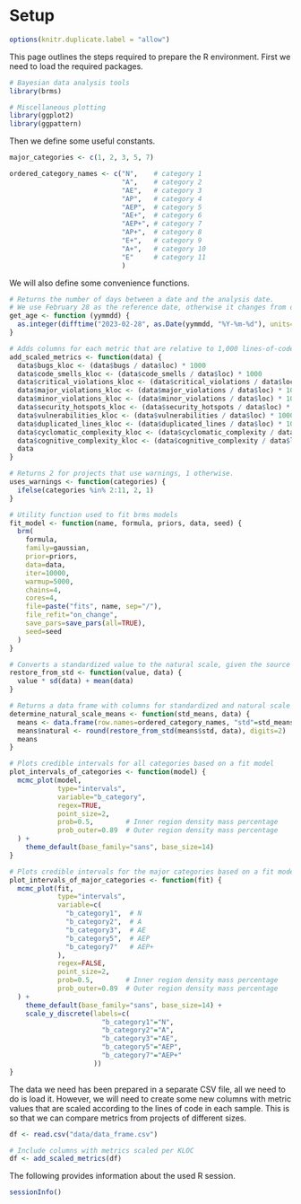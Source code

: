 # Setup

```r
options(knitr.duplicate.label = "allow")
```

This page outlines the steps required to prepare the R environment.
First we need to load the required packages.

```r
# Bayesian data analysis tools
library(brms)

# Miscellaneous plotting
library(ggplot2)
library(ggpattern)
```

Then we define some useful constants.

```r
major_categories <- c(1, 2, 3, 5, 7)

ordered_category_names <- c("N",    # category 1
                            "A",    # category 2
                            "AE",   # category 3
                            "AP",   # category 4
                            "AEP",  # category 5
                            "AE+",  # category 6
                            "AEP+", # category 7
                            "AP+",  # category 8
                            "E+",   # category 9
                            "A+",   # category 10
                            "E"     # category 11
                            )
```

We will also define some convenience functions.

```r
# Returns the number of days between a date and the analysis date.
# We use February 28 as the reference date, otherwise it changes from day-to-day.
get_age <- function (yymmdd) {
  as.integer(difftime("2023-02-28", as.Date(yymmdd, "%Y-%m-%d"), units="days"))
}

# Adds columns for each metric that are relative to 1,000 lines-of-code.
add_scaled_metrics <- function(data) {
  data$bugs_kloc <- (data$bugs / data$loc) * 1000
  data$code_smells_kloc <- (data$code_smells / data$loc) * 1000
  data$critical_violations_kloc <- (data$critical_violations / data$loc) * 1000
  data$major_violations_kloc <- (data$major_violations / data$loc) * 1000
  data$minor_violations_kloc <- (data$minor_violations / data$loc) * 1000
  data$security_hotspots_kloc <- (data$security_hotspots / data$loc) * 1000
  data$vulnerabilities_kloc <- (data$vulnerabilities / data$loc) * 1000
  data$duplicated_lines_kloc <- (data$duplicated_lines / data$loc) * 1000
  data$cyclomatic_complexity_kloc <- (data$cyclomatic_complexity / data$loc) * 1000
  data$cognitive_complexity_kloc <- (data$cognitive_complexity / data$loc) * 1000
  data
}

# Returns 2 for projects that use warnings, 1 otherwise.
uses_warnings <- function(categories) {
  ifelse(categories %in% 2:11, 2, 1)
}

# Utility function used to fit brms models
fit_model <- function(name, formula, priors, data, seed) {
  brm(
    formula,
    family=gaussian,
    prior=priors,
    data=data,
    iter=10000,
    warmup=5000,
    chains=4,
    cores=4,
    file=paste("fits", name, sep="/"),
    file_refit="on_change",
    save_pars=save_pars(all=TRUE),
    seed=seed
  )
}

# Converts a standardized value to the natural scale, given the source data.
restore_from_std <- function(value, data) {
  value * sd(data) + mean(data)
}

# Returns a data frame with columns for standardized and natural scale means
determine_natural_scale_means <- function(std_means, data) {
  means <- data.frame(row.names=ordered_category_names, "std"=std_means)
  means$natural <- round(restore_from_std(means$std, data), digits=2)
  means
}

# Plots credible intervals for all categories based on a fit model
plot_intervals_of_categories <- function(model) {
  mcmc_plot(model,
            type="intervals",
            variable="b_category",
            regex=TRUE,
            point_size=2,
            prob=0.5,        # Inner region density mass percentage
            prob_outer=0.89  # Outer region density mass percentage
  ) +
    theme_default(base_family="sans", base_size=14)
}

# Plots credible intervals for the major categories based on a fit model
plot_intervals_of_major_categories <- function(fit) {
  mcmc_plot(fit,
            type="intervals",
            variable=c(
              "b_category1",  # N
              "b_category2",  # A
              "b_category3",  # AE
              "b_category5",  # AEP
              "b_category7"   # AEP+
            ),
            regex=FALSE,
            point_size=2,
            prob=0.5,        # Inner region density mass percentage
            prob_outer=0.89  # Outer region density mass percentage
  ) +
    theme_default(base_family="sans", base_size=14) + 
    scale_y_discrete(labels=c(
                       "b_category1"="N",
                       "b_category2"="A",
                       "b_category3"="AE",
                       "b_category5"="AEP",
                       "b_category7"="AEP+"
                     ))
}
```

The data we need has been prepared in a separate CSV file, all we need to do is load it. However, we will need to create some new columns with metric values that are scaled according to the lines of code in each sample. This is so that we can compare metrics from projects of different sizes.

```r
df <- read.csv("data/data_frame.csv")

# Include columns with metrics scaled per KLOC
df <- add_scaled_metrics(df)
```

The following provides information about the used R session.

```r
sessionInfo()
```
